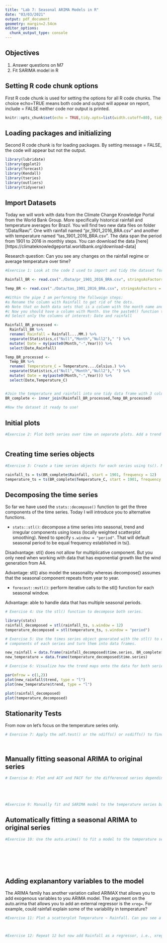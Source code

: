```yaml
---
title: "Lab 7: Seasonal ARIMA Models in R"
date: "03/03/2021"
output: pdf_document
geometry: margin=2.54cm
editor_options: 
  chunk_output_type: console
---
```


## Objectives
1. Answer questions on M7
2. Fit SARIMA model in R

## Setting R code chunk options

First R code chunk is used for setting the options for all R code chunks. The choice echo=TRUE means both code and output will appear on report, include = FALSE neither code nor output is printed.

```r
knitr::opts_chunk$set(echo = TRUE,tidy.opts=list(width.cutoff=80), tidy=FALSE) 
```

## Loading packages and initializing

Second R code chunk is for loading packages. By setting message = FALSE, the code will appear but not the output. 

```r
library(lubridate)
library(ggplot2)
library(forecast)  
library(Kendall)
library(tseries)
library(outliers)
library(tidyverse)
```

## Import Datasets

Today we will work with data from the Climate Change Knowledge Portal from the World Bank Group. More specifically historical rainfall and temperature averages for Brazil. You will find two new data files on folder "/Data/Raw/". One with rainfall named "pr_1901_2016_BRA.csv" and another with temperature named "tas_1901_2016_BRA.csv". The data span the period from 1901 to 2016 in monthly steps. You can download the data [here][https://climateknowledgeportal.worldbank.org/download-data]

Research question: Can you see any changes on the rainfall regime or average temperature over time?

```r
#Exercise 1: Look at the code I used to import and tidy the dataset for today. Make sure you unerstant the pipe structure. 

Rainfall_BR <- read.csv("./Data/pr_1901_2016_BRA.csv", stringsAsFactors = TRUE)

Temp_BR <- read.csv("./Data/tas_1901_2016_BRA.csv", stringsAsFactors = TRUE)

#Within the pipe I am performing the follwoign steps:
#a Rename the column with Rainfall to get rid of the dots.
#b Note that on both data sets that is a column with the month name and average. Convert it to a Month column by separating the string, i.e., month in one column and the word "Average" on another. Hint: use the separate() function in the pipe.
#c Now you should have a column with Month. Use the paste0() function to paste month and year together and create a date object.
#d Select only the columns of interest: Date and rainfall

Rainfall_BR_processed <-
  Rainfall_BR %>% 
  rename( Rainfall = Rainfall....MM.) %>% 
  separate(Statistics,c("Null","Month","Null2")," ") %>% 
  mutate( Date = my(paste0(Month,"-",Year))) %>% 
  select(Date,Rainfall)

Temp_BR_processed <-
  Temp_BR %>% 
  rename( Temperature_C = Temperature....Celsius.) %>% 
  separate(Statistics,c("Null","Month","Null2")," ") %>% 
  mutate( Date = my(paste0(Month,"-",Year))) %>% 
  select(Date,Temperature_C)  


#Join the temperature and rainfall into one tidy data frame with 3 columns: Date, Rainfall and Temperature.
BR_complete <- inner_join(Rainfall_BR_processed,Temp_BR_processed)
  
#Now the dataset it ready to use!
```


## Initial plots

```r

#Exercise 2: Plot both series over time on separate plots. Add a trend line using geom_smooth(). Can you say something about the trend just by visualizing the data?



```

## Creating time series objects

```r
#Exercise 3: Create a time series objects for each series using ts(). Make sure you specify the starting point and frequency.

rainfall_ts = ts(BR_complete$Rainfall, start = 1901, frequency = 12)
temperature_ts = ts(BR_complete$Temperature_C, start = 1901, frequency = 12)

```


## Decomposing the time series

So far we have used the `stats::decompose()` function to get the three components of the time series. Today I will introduce you to alternative functions.

* `stats::stl()`: decompose a time series into seasonal, trend and irregular components using loess (locally weighted scatterplot smoothing). Need to specify `s.window = "period"`. That will default seasonal period to be equal frequency established in ts().

Disadvantage: stl() does not allow for multiplicative component. But you only need when working with data that has exponential growth like the wind generation from A4.

Advantage: stl() also model the seasonality whereas decompose() assumes that the seasonal component repeats from year to year.

* `forecast::mstl()`: perform iterative calls to the stl() function for each seasonal window.

Advantage: able to handle data that has multiple seasonal periods.

```r

# Exercise 4: Use the stl() function to decompose both series. 

library(stats)
rainfall_decomposed = stl(rainfall_ts, s.window = 12)
temperature_decomposed = stl(temperature_ts, s.window = "period")

# Exercise 5: Use the times series object generated with the stl() to extract the 
# components of each series and turn them into data frames.

new_rainfall = data.frame(rainfall_decomposed$time.series, BR_complete$Date)
new_temperature = data.frame(temperature_decomposed$time.series)

# Exercise 6: Visualize how the trend maps onto the data for both series

par(mfrow = c(1,2))
plot(new_rainfall$trend, type = "l")
plot(new_temperature$trend, type = "l")

plot(rainfall_decomposed)
plot(temperature_decomposed)

```


## Stationarity Tests

From now on let's focus on the temperature series only.

```r

# Exercise 7: Apply the adf.test() or the ndiffs() or nsdiffs() to find the number of differencing needed to achieve stationarity. What's the order of d and D?




```

## Manually fitting seasonal ARIMA to original series

```r

# Exercise 8: Plot and ACF and PACF for the differenced series depending on d and D. Try to specify p, q, P and Q based on the plots.





#Exercise 9: Manually fit and SARIMA model to the temperature series based on your answer to Exercise 9 and 10.

```

## Automatically fitting a seasonal ARIMA to original series

```r
#Exercise 10: Use the auto.arima() to fit a model to the temperature series. Compare the results with the model you specified in Exercise 11. Do they match? Which is a better fit based on AIC?





  
```

## Adding explanantory variables to the model

The ARIMA family has another variation called ARIMAX that allows you to add exogenous variables to you ARIMA model. The argument on the auto.arima that allows you to add an external regressor is the `xreg=`. For example, could rainfall explain some of the variability in temperature? 

```r
#Exercise 11: Plot a scatterplot Temperature ~ Rainfall. Can you see a relationship? Can you tell if it's linear? Run a regression using the `lm()` to support your answer.



#Exercise 12: Repeat 12 but now add Rainfall as a regressor, i.e., xreg=Rainfall.


```


